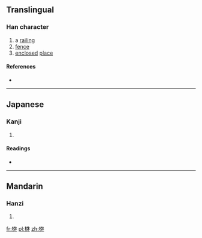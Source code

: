 ==Translingual==

===Han character===
{{Han char|rn=75|rad=木|as=08|sn=12|four=|canj=木大大木 (DKKD)|ids=⿲[[木]]⿱[[㐅]]㐅木}}

# a [[railing]]
# [[fence]]
# [[enclosed]] [[place]]

====References====
* {{Han ref|kx=0533.200|dkj=14959|dj=0921.180|hdz=21235.050|uh=68E5|ud=26853}}

----

==Japanese==

===Kanji===
{{ja-kanji|grade=|rs=木08}}

# {{defn|lang=ja|sort=木08}}

====Readings====
* {{ja-readings|on=[[はん]] (han), [[ぼん]] (bon)|kun=[[まがき]] (magaki)}}

----

==Mandarin==

===Hanzi===
{{cmn-hanzi|pin=[[fán]] ([[fan2]])|wg=fan<sup>2</sup>}}

# {{defn|lang=cmn|sort=木08}}

[[fr:棥]]
[[pl:棥]]
[[zh:棥]]